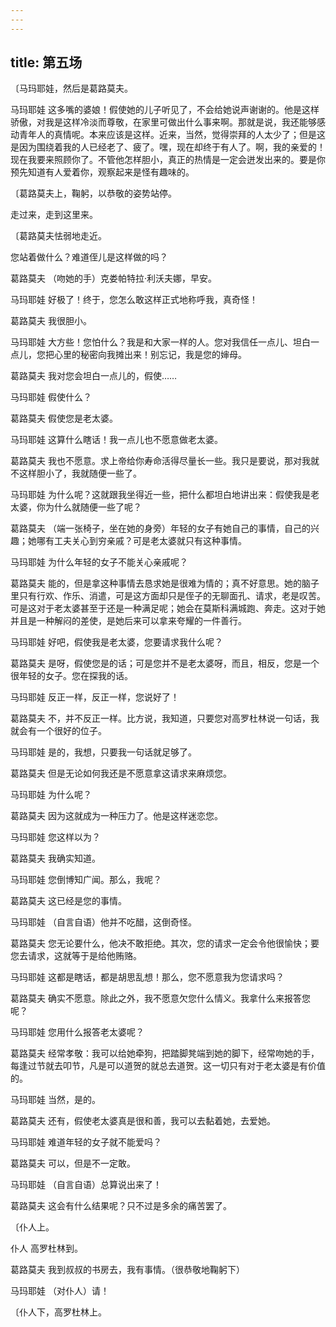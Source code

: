 ```yaml
---
---
---
```

title: 第五场
---




〔马玛耶娃，然后是葛路莫夫。





马玛耶娃 这多嘴的婆娘！假使她的儿子听见了，不会给她说声谢谢的。他是这样骄傲，对我是这样冷淡而尊敬，在家里可做出什么事来啊。那就是说，我还能够感动青年人的真情呢。本来应该是这样。近来，当然，觉得崇拜的人太少了；但是这是因为围绕着我的人已经老了、疲了。嘿，现在却终于有人了。啊，我的亲爱的！现在我要来照顾你了。不管他怎样胆小，真正的热情是一定会迸发出来的。要是你预先知道有人爱着你，观察起来是怪有趣味的。

〔葛路莫夫上，鞠躬，以恭敬的姿势站停。

走过来，走到这里来。

〔葛路莫夫怯弱地走近。

您站着做什么？难道侄儿是这样做的吗？

葛路莫夫 （吻她的手）克娄帕特拉·利沃夫娜，早安。

马玛耶娃 好极了！终于，您怎么敢这样正式地称呼我，真奇怪！

葛路莫夫 我很胆小。

马玛耶娃 大方些！您怕什么？我是和大家一样的人。您对我信任一点儿、坦白一点儿，您把心里的秘密向我摊出来！别忘记，我是您的婶母。

葛路莫夫 我对您会坦白一点儿的，假使……

马玛耶娃 假使什么？

葛路莫夫 假使您是老太婆。

马玛耶娃 这算什么瞎话！我一点儿也不愿意做老太婆。

葛路莫夫 我也不愿意。求上帝给你寿命活得尽量长一些。我只是要说，那对我就不这样胆小了，我就随便一些了。

马玛耶娃 为什么呢？这就跟我坐得近一些，把什么都坦白地讲出来：假使我是老太婆，你为什么就随便一些了呢？

葛路莫夫 （端一张椅子，坐在她的身旁）年轻的女子有她自己的事情，自己的兴趣；她哪有工夫关心到穷亲戚？可是老太婆就只有这种事情。

马玛耶娃 为什么年轻的女子不能关心亲戚呢？

葛路莫夫 能的，但是拿这种事情去恳求她是很难为情的；真不好意思。她的脑子里只有行欢、作乐、消遣，可是这方面却只是侄子的无聊面孔、请求，老是叹苦。可是这对于老太婆甚至于还是一种满足呢；她会在莫斯科满城跑、奔走。这对于她并且是一种解闷的差使，是她后来可以拿来夸耀的一件善行。

马玛耶娃 好吧，假使我是老太婆，您要请求我什么呢？

葛路莫夫 是呀，假使您是的话；可是您并不是老太婆呀，而且，相反，您是一个很年轻的女子。您在探我的话。

马玛耶娃 反正一样，反正一样，您说好了！

葛路莫夫 不，并不反正一样。比方说，我知道，只要您对高罗杜林说一句话，我就会有一个很好的位子。

马玛耶娃 是的，我想，只要我一句话就足够了。

葛路莫夫 但是无论如何我还是不愿意拿这请求来麻烦您。

马玛耶娃 为什么呢？

葛路莫夫 因为这就成为一种压力了。他是这样迷恋您。

马玛耶娃 您这样以为？

葛路莫夫 我确实知道。

马玛耶娃 您倒博知广闻。那么，我呢？

葛路莫夫 这已经是您的事情。

马玛耶娃 （自言自语）他并不吃醋，这倒奇怪。

葛路莫夫 您无论要什么，他决不敢拒绝。其次，您的请求一定会令他很愉快；要您去请求，这就等于是给他贿赂。

马玛耶娃 这都是瞎话，都是胡思乱想！那么，您不愿意我为您请求吗？

葛路莫夫 确实不愿意。除此之外，我不愿意欠您什么情义。我拿什么来报答您呢？

马玛耶娃 您用什么报答老太婆呢？

葛路莫夫 经常孝敬：我可以给她牵狗，把踏脚凳端到她的脚下，经常吻她的手，每逢过节就去叩节，凡是可以道贺的就总去道贺。这一切只有对于老太婆是有价值的。

马玛耶娃 当然，是的。

葛路莫夫 还有，假使老太婆真是很和善，我可以去黏着她，去爱她。

马玛耶娃 难道年轻的女子就不能爱吗？

葛路莫夫 可以，但是不一定敢。

马玛耶娃 （自言自语）总算说出来了！

葛路莫夫 这会有什么结果呢？只不过是多余的痛苦罢了。

〔仆人上。

仆人 高罗杜林到。

葛路莫夫 我到叔叔的书房去，我有事情。（很恭敬地鞠躬下）

马玛耶娃 （对仆人）请！

〔仆人下，高罗杜林上。
